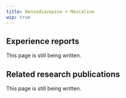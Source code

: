 ---
title: Benzodiazepine + Mescaline
wip: true
---

## Experience reports

This page is still being written.

## Related research publications

This page is still being written.

